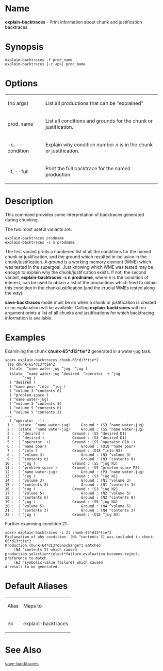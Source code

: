 = Name =
'''explain-backtraces''' - Print information about chunk and justification backtraces.

= Synopsis =
 explain-backtraces -f prod_name
 explain-backtraces [-c <<u>n</u>>] prod_name

= Options =
{| border="1" cellpadding="2"
| (no args) || List all productions that can be "explained"
|-
| prod_name || List all conditions and grounds for the chunk or justification.
|-
| -c, --condition || Explain why condition number ''n'' is in the chunk or justification.
|-
| -f, --full || Print the full backtrace for the named production
|}

= Description =
This command provides some interpretation of backtraces generated during chunking.   

The two most useful variants are:
 explain-backtraces prodname 
 explain-backtraces -c n prodname

The first variant prints a numbered list of all the conditions for the named chunk or justification, and the ground which resulted in inclusion in the chunk/justification.  A ''ground'' is a working memory element (WME) which was tested in the supergoal.  Just knowing which WME was tested may be enough to explain why the chunk/justification  exists.   If not, the second variant, '''explain-backtraces -c n prodname''', where ''n'' is the  condition of interest, can be used to obtain a list of the productions  which  fired  to  obtain  this   condition   in   the chunk/justification  (and  the crucial WMEs tested along the way).

'''save-backtraces''' mode must be on when a chunk  or  justification  is  created  or  no  explanation  will  be  available. Calling '''explain-backtraces''' with no argument prints a list of all chunks and justifications for which backtracing information is available.

= Examples =
Examining the chunk '''chunk-65*d13*tie*2''' generated in a water-jug task:

 soar> explain-backtraces chunk-65*d13*tie*2
  (sp chunk-65*d13*tie*2
   (state <s2> ^name water-jug ^jug <n4> ^jug <n3>)
   (state <s1> ^name water-jug ^desired <d1> ^operator <o1> + ^jug <n1>
         ^jug <n2>)
   (<s2> ^desired <d1>)
   (<o1> ^name pour ^into <n1> ^jug <n2>)
   (<n1> ^volume 3 ^contents 0)
   (<s1> ^problem-space <p1>)
   (<p1> ^name water-jug)
   (<n4> ^volume 3 ^contents 3)
   (<n3> ^volume 5 ^contents 0)
   (<n2> ^volume 5 ^contents 3)
 -->
   (<s3> ^operator <o1> -))
  1 :  (state <s2> ^name water-jug)     Ground : (S3 ^name water-jug)
  2 :  (state <s1> ^name water-jug)     Ground : (S5 ^name water-jug)
  3 :  (<s1> ^desired <d1>)             Ground : (S5 ^desired D1)
  4 :  (<s2> ^desired <d1>)             Ground : (S3 ^desired D1)
  5 :  (<s1> ^operator <o1> +)          Ground : (S5 ^operator O18 +)
  6 :  (<o1> ^name pour)                Ground : (O18 ^name pour)
  7 :  (<o1> ^into <n1>)                Ground : (O18 ^into N3)
  8 :  (<n1> ^volume 3)                 Ground : (N3 ^volume 3)
  9 :  (<n1> ^contents 0)               Ground : (N3 ^contents 0)
 10 :  (<s1> ^jug <n1>)                 Ground : (S5 ^jug N3)
 11 :  (<s1> ^problem-space <p1>)       Ground : (S5 ^problem-space P3)
 12 :  (<p1> ^name water-jug)           Ground : (P3 ^name water-jug)
 13 :  (<s2> ^jug <n4>)                 Ground : (S3 ^jug N1)
 14 :  (<n4> ^volume 3)                 Ground : (N1 ^volume 3)
 15 :  (<n4> ^contents 3)               Ground : (N1 ^contents 3)
 16 :  (<s2> ^jug <n3>)                 Ground : (S3 ^jug N2)
 17 :  (<n3> ^volume 5)                 Ground : (N2 ^volume 5)
 18 :  (<n3> ^contents 0)               Ground : (N2 ^contents 0)
 19 :  (<s1> ^jug <n2>)                 Ground : (S5 ^jug N4)
 20 :  (<n2> ^volume 5)                 Ground : (N4 ^volume 5)
 21 :  (<n2> ^contents 3)               Ground : (N4 ^contents 3)
 22 :  (<o1> ^jug <n2>)                 Ground : (O18 ^jug N4)

Further examining condition 21:
 soar> explain-backtraces -c 21 chunk-65*d13*tie*2
 Explanation of why condition  (N4 ^contents 3) was included in chunk-65*d13*tie*2
 Production chunk-64*d13*opnochange*1 matched
     (N4 ^contents 3) which caused
 production selection*select*failure-evaluation-becomes-reject-preference to match
     (E3 ^symbolic-value failure) which caused
 A result to be generated.

= Default Aliases =
{| border="1" cellpadding="2"
| Alias || Maps to
|-
| eb || explain-backtraces
|}

= See Also =
[[save-backtraces]]

